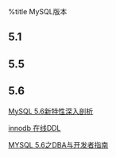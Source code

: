 %title MySQL版本

== 5.1 ==

== 5.5 ==

== 5.6 ==
[[http://hedengcheng.com/?p=637|MySQL 5.6新特性深入剖析]]

[[http://dev.mysql.com/doc/refman/5.6/en/innodb-online-ddl.html|innodb 在线DDL]]

[[http://wulijun.github.io/2013/02/06/dba-and-developer-guide-to-MySQL-5.6.html|MYSQL 5.6之DBA与开发者指南]]
